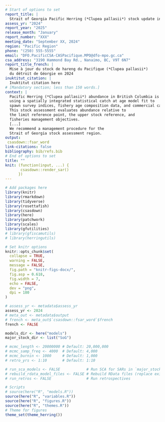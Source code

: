 ```yaml
---
# Start of options to set
report_title: |
  Strait of Georgia Pacific Herring (*Clupea pallasii*) stock update in 2024
assess_yr: "2024"
report_year: "2025"
release_month: "January"
report_number: "XXX"
meeting_date: "September XX, 2024"
region: "Pacific Region"
phone: "(250) 555-5555"
email: "DFO.PacificCSA-CASPacifique.MPO@dfo-mpo.gc.ca"
csa_address: "3190 Hammond Bay Rd., Nanaimo, BC, V9T 6N7"
report_title_french: |
  Mise à jour du stock de hareng du Pacifique (*Clupea pallasii*)
  du détroit de Géorgie en 2024
inuktitut_citation: |
  Inuktitut citation here
# [Mandatory section; less than 150 words.]
context: |
  Pacific Herring (*Clupea pallasii*) abundance in British Columbia is assessed
  using a spatially integrated statistical catch at age model fit to
  spawn survey indices, fishery age composition data, and commercial catches.
  This stock assessment evaluates abundance relative to
  the limit reference point, the upper stock reference, and
  fisheries management objectives.
  [...]
  We recommend a management procedure for the
  Strait of Georgia stock assessment region.
output:
 csasdown::fsar_word
link-citations: false
bibliography: bib/refs.bib
# End of options to set
title: ""
knit: (function(input, ...) {
       csasdown::render_sar()
      })
---
```


```r
# Add packages here
library(knitr)
library(rmarkdown)
library(tidyverse)
library(rosettafish)
library(csasdown)
library(here)
library(patchwork)
library(scales)
library(gfutilities)
# library(gfiscamutils)
# library(herringutils)
```

```r
# Set knitr options
knitr::opts_chunk$set(
  collapse = TRUE,
  warning = FALSE,
  message = FALSE,
  fig.path = "knitr-figs-docx/",
  fig.asp = 0.618,
  fig.width = 7,
  echo = FALSE,
  dev = "png",
  dpi = 180
)
```

```r
# assess_yr <- metadata$assess_yr
assess_yr <- 2024
# meta_out <- metadata$output
# french <- meta_out$`csasdown::fsar_word`$french
french <- FALSE
```

```r
models_dir <- here("models")
major_stock_dir <- list("SoG")

# mcmc_length <- 20000000 # Default: 20,000,000
# mcmc_samp_freq <- 4000  # Default: 4,000
# mcmc_burnin <- 1000     # Default: 1,000
# retro_yrs <- 1:10       # Default: 1:10

# run_sca_models <- FALSE            # Run SCA for SARs in `major_stock_dir`
# rebuild_rdata_model_files <- FALSE # Rebuild RData files (replace existing)
# run_retros <- FALSE                # Run retrospectives

# Scripts
# source(here("R", "models.R"))
source(here("R", "variables.R"))
source(here("R", "figures.R"))
source(here("R", "themes.R"))
# Theme for figures
theme_set(theme_herring())
```

<!-- Math expressions -->
\newcommand{\mli}[1]{\mathit{#1}}
\newcommand{\SB}{\mli{`r en2fr("SB", translate = french)`}}
\newcommand{\BR}{\mli{BR}}
\newcommand{\AVE}{\text{`r en2fr("AVE", translate = french)`}}

<!-- Compile the document on the command line: -->
<!-- bookdown::render_book("index.Rmd") -->
